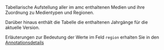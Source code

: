 Tabellarische Aufstellung aller im amc enthaltenen Medien und ihre Zuordnung zu Medientypen und Regionen.

Darüber hinaus enthält die Tabelle die enthaltenen Jahrgänge für die aktuelle Version.

Erläuterungen zur Bedeutung der Werte im Feld `region` erhalten Sie in den [Annotationsdetails](/dokumentation/korpusinhalt-attribute/#doc.region)
